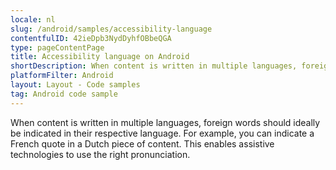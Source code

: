 ```yaml
---
locale: nl
slug: /android/samples/accessibility-language
contentfulID: 42ieDpb3NydDyhfOBbeQGA
type: pageContentPage
title: Accessibility language on Android
shortDescription: When content is written in multiple languages, foreign words should ideally be indicated in their respective language.
platformFilter: Android
layout: Layout - Code samples
tag: Android code sample
---
```


When content is written in multiple languages, foreign words should ideally be indicated in their respective language. For example, you can indicate a French quote in a Dutch piece of content. This enables assistive technologies to use the right pronunciation.

<CodeSample id="accessibility-language" locale="nl" platform="android"/>